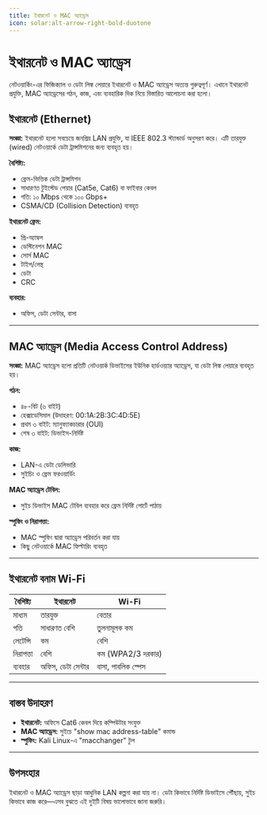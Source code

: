 ```yaml
---
title: ইথারনেট ও MAC অ্যাড্রেস
icon: solar:alt-arrow-right-bold-duotone
---
```


# ইথারনেট ও MAC অ্যাড্রেস

নেটওয়ার্কিং-এর ফিজিক্যাল ও ডেটা লিঙ্ক লেয়ারে ইথারনেট ও MAC অ্যাড্রেস অত্যন্ত গুরুত্বপূর্ণ। এখানে ইথারনেট প্রযুক্তি, MAC অ্যাড্রেসের গঠন, কাজ, এবং ব্যবহারিক দিক নিয়ে বিস্তারিত আলোচনা করা হলো।

## ইথারনেট (Ethernet)

**সংজ্ঞা:**
ইথারনেট হলো সবচেয়ে জনপ্রিয় LAN প্রযুক্তি, যা IEEE 802.3 স্ট্যান্ডার্ড অনুসরণ করে। এটি তারযুক্ত (wired) নেটওয়ার্কে ডেটা ট্রান্সমিশনের জন্য ব্যবহৃত হয়।

**বৈশিষ্ট্য:**
- ফ্রেম-ভিত্তিক ডেটা ট্রান্সমিশন
- সাধারণত টুইস্টেড পেয়ার (Cat5e, Cat6) বা ফাইবার কেবল
- গতি: ১০ Mbps থেকে ১০০ Gbps+
- CSMA/CD (Collision Detection) ব্যবহৃত

**ইথারনেট ফ্রেম:**
- প্রি-অ্যাম্বল
- ডেস্টিনেশন MAC
- সোর্স MAC
- টাইপ/লেন্থ
- ডেটা
- CRC

**ব্যবহার:**
- অফিস, ডেটা সেন্টার, বাসা

---

## MAC অ্যাড্রেস (Media Access Control Address)

**সংজ্ঞা:**
MAC অ্যাড্রেস হলো প্রতিটি নেটওয়ার্ক ডিভাইসের ইউনিক হার্ডওয়্যার অ্যাড্রেস, যা ডেটা লিঙ্ক লেয়ারে ব্যবহৃত হয়।

**গঠন:**
- ৪৮-বিট (৬ বাইট)
- হেক্সাডেসিমাল (উদাহরণ: 00:1A:2B:3C:4D:5E)
- প্রথম ৩ বাইট: ম্যানুফ্যাকচারার (OUI)
- শেষ ৩ বাইট: ডিভাইস-নির্দিষ্ট

**কাজ:**
- LAN-এ ডেটা ডেলিভারি
- সুইচিং ও ফ্রেম ফরওয়ার্ডিং

**MAC অ্যাড্রেস টেবিল:**
- সুইচ ডিভাইস MAC টেবিল ব্যবহার করে ফ্রেম নির্দিষ্ট পোর্টে পাঠায়

**স্পুফিং ও নিরাপত্তা:**
- MAC স্পুফিং দ্বারা অ্যাড্রেস পরিবর্তন করা যায়
- কিছু নেটওয়ার্কে MAC ফিল্টারিং ব্যবহৃত

---

## ইথারনেট বনাম Wi-Fi

| বৈশিষ্ট্য | ইথারনেট | Wi-Fi |
|-----------|----------|-------|
| মাধ্যম | তারযুক্ত | বেতার |
| গতি | সাধারণত বেশি | তুলনামূলক কম |
| লেটেন্সি | কম | বেশি |
| নিরাপত্তা | বেশি | কম (WPA2/3 দরকার) |
| ব্যবহার | অফিস, ডেটা সেন্টার | বাসা, পাবলিক স্পেস |

---

## বাস্তব উদাহরণ

- **ইথারনেট:** অফিসে Cat6 কেবল দিয়ে কম্পিউটার সংযুক্ত
- **MAC অ্যাড্রেস:** সুইচে "show mac address-table" কমান্ড
- **স্পুফিং:** Kali Linux-এ "macchanger" টুল

---

## উপসংহার

ইথারনেট ও MAC অ্যাড্রেস ছাড়া আধুনিক LAN কল্পনা করা যায় না। ডেটা কিভাবে নির্দিষ্ট ডিভাইসে পৌঁছায়, সুইচ কিভাবে কাজ করে—এসব বুঝতে এই দুইটি বিষয় ভালোভাবে জানা জরুরি।
